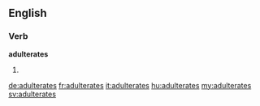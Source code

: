 ==English==

===Verb===
'''adulterates'''

# {{third-person singular of|adulterate}}

[[de:adulterates]]
[[fr:adulterates]]
[[it:adulterates]]
[[hu:adulterates]]
[[my:adulterates]]
[[sv:adulterates]]